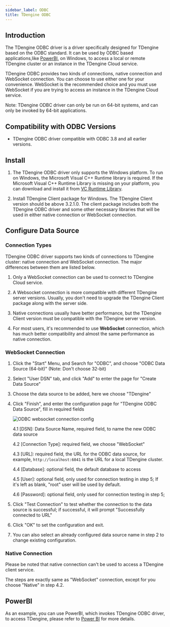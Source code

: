 ```yaml
---
sidebar_label: ODBC
title: TDengine ODBC
---
```



## Introduction

The TDengine ODBC driver is a driver specifically designed for TDengine based on the ODBC standard. It can be used by ODBC based applications,like [PowerBI](https://powerbi.microsoft.com), on Windows, to access a local or remote TDengine cluster or an instance in the TDengine Cloud service.

TDengine ODBC provides two kinds of connections, native connection and WebSocket connection. You can choose to use either one for your convenience. WebSocket is the recommended choice and you must use WebSocket if you are trying to access an instance in the TDengine Cloud service.

Note: TDengine ODBC driver can only be run on 64-bit systems, and can only be invoked by 64-bit applications.

## Compatibility with ODBC Versions

- TDengine ODBC driver compatible with ODBC 3.8 and all earlier versions.

## Install

1. The TDengine ODBC driver only supports the Windows platform. To run on Windows, the Microsoft Visual C++ Runtime library is required. If the Microsoft Visual C++ Runtime Library is missing on your platform, you can download and install it from [VC Runtime Library](https://learn.microsoft.com/en-us/cpp/windows/latest-supported-vc-redist?view=msvc-170).

2. Install TDengine Client package for Windows. The TDengine Client version should be above 3.2.1.0. The client package includes both the TDengine ODBC driver and some other necessary libraries that will be used in either native connection or WebSocket connection.

## Configure Data Source

### Connection Types

TDengine ODBC driver supports two kinds of connections to TDengine cluster: native connection and WebSocket connection. The major differences between them are listed below.

1. Only a WebSocket connection can be used to connect to TDengine Cloud service.

2. A Websocket connection is more compatible with different TDengine server versions. Usually, you don't need to upgrade the TDengine Client package along with the server side.

3. Native connections usually have better performance, but the TDengine Client version must be compatible with the TDengine server version.

4. For most users, it's recommended to use **WebSocket** connection, which has much better compatibility and almost the same performance as native connection.

### WebSocket Connection

1. Click the "Start" Menu, and Search for "ODBC", and choose "ODBC Data Source (64-bit)" (Note: Don't choose 32-bit)

2. Select "User DSN" tab, and click "Add" to enter the page for "Create Data Source"

3. Choose the data source to be added, here we choose "TDengine"

4. Click "Finish", and enter the configuration page for "TDengine ODBC Data Source", fill in required fields

    ![ODBC websocket connection config](./assets/odbc-ws-config-en.webp)

    4.1 [DSN]: Data Source Name, required field, to name the new ODBC data source

    4.2 [Connection Type]: required field, we choose "WebSocket"

    4.3 [URL]: required field, the URL for the ODBC data source, for example, `http://localhost:6041` is the URL for a local TDengine cluster.

    4.4 [Database]: optional field, the default database to access

    4.5 [User]: optional field, only used for connection testing in step 5; If it's left as blank, "root" user will be used by default.

    4.6 [Password]: optional field, only used for connection testing in step 5;

5. Click "Test Connection" to test whether the connection to the data source is successful; if successful, it will prompt "Successfully connected to URL"

6. Click "OK" to set the configuration and exit.

7. You can also select an already configured data source name in step 2 to change existing configuration.

### Native Connection

Please be noted that native connection can't be used to access a TDengine client service.

The steps are exactly same as "WebSocket" connection, except for you choose "Native" in step 4.2.

## PowerBI

As an example, you can use PowerBI, which invokes TDengine ODBC driver, to access TDengine, please refer to [Power BI](../../third-party/powerbi) for more details.
